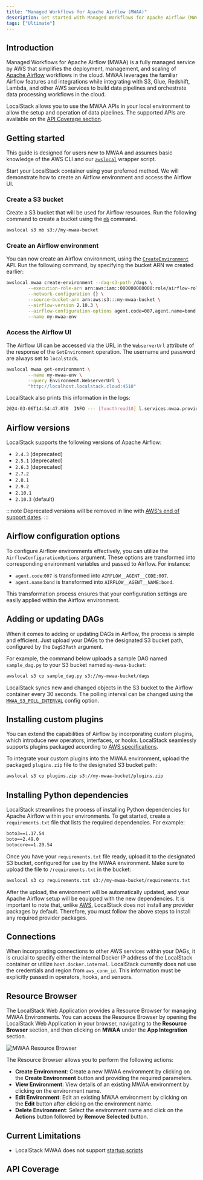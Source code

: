 ```yaml
---
title: "Managed Workflows for Apache Airflow (MWAA)"
description: Get started with Managed Workflows for Apache Airflow (MWAA) on LocalStack
tags: ["Ultimate"]
---
```



## Introduction

Managed Workflows for Apache Airflow (MWAA) is a fully managed service by AWS that simplifies the deployment, management, and scaling of [Apache Airflow](https://airflow.apache.org/) workflows in the cloud.
MWAA leverages the familiar Airflow features and integrations while integrating with S3, Glue, Redshift, Lambda, and other AWS services to build data pipelines and orchestrate data processing workflows in the cloud.

LocalStack allows you to use the MWAA APIs in your local environment to allow the setup and operation of data pipelines.
The supported APIs are available on the [API Coverage section](#api-coverage).

## Getting started

This guide is designed for users new to MWAA and assumes basic knowledge of the AWS CLI and our [`awslocal`](https://github.com/localstack/awscli-local) wrapper script.

Start your LocalStack container using your preferred method.
We will demonstrate how to create an Airflow environment and access the Airflow UI.

### Create a S3 bucket

Create a S3 bucket that will be used for Airflow resources.
Run the following command to create a bucket using the [`mb`](https://docs.aws.amazon.com/cli/latest/reference/s3/mb.html) command.

```bash
awslocal s3 mb s3://my-mwaa-bucket
```

### Create an Airflow environment

You can now create an Airflow environment, using the [`CreateEnvironment`](https://docs.aws.amazon.com/mwaa/latest/API/API_CreateEnvironment.html) API.
Run the following command, by specifying the bucket ARN we created earlier:

```bash
awslocal mwaa create-environment --dag-s3-path /dags \
        --execution-role-arn arn:aws:iam::000000000000:role/airflow-role \
        --network-configuration {} \
        --source-bucket-arn arn:aws:s3:::my-mwaa-bucket \
        --airflow-version 2.10.3 \
        --airflow-configuration-options agent.code=007,agent.name=bond \
        --name my-mwaa-env
```

### Access the Airflow UI

The Airflow UI can be accessed via the URL in the `WebserverUrl` attribute of the response of the `GetEnvironment` operation.
The username and password are always set to `localstack`.

```bash
awslocal mwaa get-environment \
        --name my-mwaa-env \
        --query Environment.WebserverUrl \
        "http://localhost.localstack.cloud:4510"
```

LocalStack also prints this information in the logs:

```bash title="Output" 
2024-03-06T14:54:47.070  INFO --- [functhread10] l.services.mwaa.provider   : Airflow environment 'my-mwaa-env' available at http://localhost.localstack.cloud:4510 with username 'localstack' and password 'localstack'
```

## Airflow versions

LocalStack supports the following versions of Apache Airflow:

- `2.4.3` (deprecated)
- `2.5.1` (deprecated)
- `2.6.3` (deprecated)
- `2.7.2`
- `2.8.1`
- `2.9.2`
- `2.10.1`
- `2.10.3` (default)

:::note
Deprecated versions will be removed in line with [AWS's end of support dates](https://docs.aws.amazon.com/mwaa/latest/userguide/airflow-versions.html#airflow-versions-official).
:::

## Airflow configuration options

To configure Airflow environments effectively, you can utilize the `AirflowConfigurationOptions` argument.
These options are transformed into corresponding environment variables and passed to Airflow.
For instance:

- `agent.code`:`007` is transformed into `AIRFLOW__AGENT__CODE:007`.
- `agent.name`:`bond` is transformed into `AIRFLOW__AGENT__NAME:bond`.

This transformation process ensures that your configuration settings are easily applied within the Airflow environment.

## Adding or updating DAGs

When it comes to adding or updating DAGs in Airflow, the process is simple and efficient.
Just upload your DAGs to the designated S3 bucket path, configured by the `DagS3Path` argument.

For example, the command below uploads a sample DAG named `sample_dag.py` to your S3 bucket named `my-mwaa-bucket`:

```bash
awslocal s3 cp sample_dag.py s3://my-mwaa-bucket/dags
```

LocalStack syncs new and changed objects in the S3 bucket to the Airflow container every 30 seconds.
The polling interval can be changed using the [`MWAA_S3_POLL_INTERVAL`](/aws/capabilities/config/configuration/#mwaa) config option.

## Installing custom plugins

You can extend the capabilities of Airflow by incorporating custom plugins, which introduce new operators, interfaces, or hooks.
LocalStack seamlessly supports plugins packaged according to [AWS specifications](https://docs.aws.amazon.com/mwaa/latest/userguide/configuring-dag-import-plugins.html#configuring-dag-plugins-test-create).

To integrate your custom plugins into the MWAA environment, upload the packaged `plugins.zip` file to the designated S3 bucket path:

```bash
awslocal s3 cp plugins.zip s3://my-mwaa-bucket/plugins.zip
```

## Installing Python dependencies

LocalStack streamlines the process of installing Python dependencies for Apache Airflow within your environments.
To get started, create a `requirements.txt` file that lists the required dependencies.
For example:

```txt
boto3==1.17.54
boto==2.49.0
botocore==1.20.54
```

Once you have your `requirements.txt` file ready, upload it to the designated S3 bucket, configured for use by the MWAA environment.
Make sure to upload the file to `/requirements.txt` in the bucket:

```bash
awslocal s3 cp requirements.txt s3://my-mwaa-bucket/requirements.txt
```

After the upload, the environment will be automatically updated, and your Apache Airflow setup will be equipped with the new dependencies.
It is important to note that, unlike [AWS](https://docs.aws.amazon.com/mwaa/latest/userguide/connections-packages.html), LocalStack does not install any provider packages by default.
Therefore, you must follow the above steps to install any required provider packages.

## Connections

When incorporating connections to other AWS services within your DAGs, it is crucial to specify either the internal Docker IP address of the LocalStack container or utilize `host.docker.internal`.
LocalStack currently does not use the credentials and region from `aws_conn_id`.
This information must be explicitly passed in operators, hooks, and sensors.

## Resource Browser

The LocalStack Web Application provides a Resource Browser for managing MWAA Environments.
You can access the Resource Browser by opening the LocalStack Web Application in your browser, navigating to the **Resource Browser** section, and then clicking on **MWAA** under the **App Integration** section.

![MWAA Resource Browser](/images/aws/mwaa-resource-browser.png)

The Resource Browser allows you to perform the following actions:

- **Create Environment**: Create a new MWAA environment by clicking on the **Create Environment** button and providing the required parameters.
- **View Environment**: View details of an existing MWAA environment by clicking on the environment name.
- **Edit Environment**: Edit an existing MWAA environment by clicking on the **Edit** button after clicking on the environment name.
- **Delete Environment**: Select the environment name and click on the **Actions** button followed by **Remove Selected** button.

## Current Limitations

- LocalStack MWAA does not support [startup scripts](https://docs.aws.amazon.com/mwaa/latest/userguide/using-startup-script.html)

## API Coverage

<FeatureCoverage service="mwaa" client:load />
